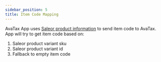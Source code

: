 ```yaml
---
sidebar_position: 5
title: Item Code Mapping
---
```


AvaTax App uses [Saleor product information](/developer/products/overview#product-and-variants) to send item code to AvaTax. App will try to get item code based on:
1. Saleor product variant sku
2. Saleor product variant id
3. Fallback to empty item code
